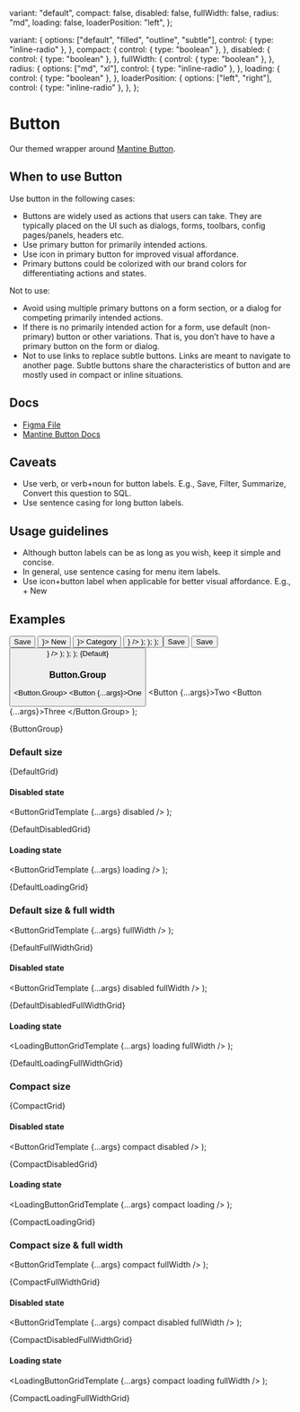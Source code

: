 
  variant: "default",
  compact: false,
  disabled: false,
  fullWidth: false,
  radius: "md",
  loading: false,
  loaderPosition: "left",
};

  variant: {
    options: ["default", "filled", "outline", "subtle"],
    control: { type: "inline-radio" },
  },
  compact: {
    control: { type: "boolean" },
  },
  disabled: {
    control: { type: "boolean" },
  },
  fullWidth: {
    control: { type: "boolean" },
  },
  radius: {
    options: ["md", "xl"],
    control: { type: "inline-radio" },
  },
  loading: {
    control: { type: "boolean" },
  },
  loaderPosition: {
    options: ["left", "right"],
    control: { type: "inline-radio" },
  },
};

<Meta
  title="Buttons/Button"
  component={Button}
  args={args}
  argTypes={argTypes}
/>

# Button

Our themed wrapper around [Mantine Button](https://mantine.dev/core/button/).

## When to use Button

Use button in the following cases:

- Buttons are widely used as actions that users can take. They are typically placed on the UI such as dialogs, forms, toolbars, config pages/panels, headers etc.
- Use primary button for primarily intended actions.
- Use icon in primary button for improved visual affordance.
- Primary buttons could be colorized with our brand colors for differentiating actions and states.

Not to use:

- Avoid using multiple primary buttons on a form section, or a dialog for competing primarily intended actions.
- If there is no primarily intended action for a form, use default (non-primary) button or other variations. That is, you don’t have to have a primary button on the form or dialog.
- Not to use links to replace subtle buttons. Links are meant to navigate to another page. Subtle buttons share the characteristics of button and are mostly used in compact or inline situations.

## Docs

- [Figma File](https://www.figma.com/file/Ey1rOyIxRHpmRvE9XrGyop/Buttons-%2F-Button?type=design&node-id=1-96&mode=design&t=JaO1GZU7AnpAmx4o-0)
- [Mantine Button Docs](https://mantine.dev/core/button/)

## Caveats

- Use verb, or verb+noun for button labels. E.g., Save, Filter, Summarize, Convert this question to SQL.
- Use sentence casing for long button labels.

## Usage guidelines

- Although button labels can be as long as you wish, keep it simple and concise.
- In general, use sentence casing for menu item labels.
- Use icon+button label when applicable for better visual affordance. E.g., + New

## Examples

  <Group noWrap>
    <Button {...args}>Save</Button>
    <Button {...args} leftIcon={<Icon name="add" />}>
      New
    </Button>
    <Button {...args} rightIcon={<Icon name="chevrondown" />}>
      Category
    </Button>
    <Button {...args} leftIcon={<Icon name="play" />} />
  </Group>
);

  <Fragment>
    <ButtonRowTemplate {...args} />
    <ButtonRowTemplate {...args} radius="xl" />
  </Fragment>
);

  <Stack>
    <ButtonRowGroupTemplate {...args} variant="filled" />
    <ButtonRowGroupTemplate {...args} variant="outline" />
    <ButtonRowGroupTemplate {...args} variant="default" />
    <ButtonRowTemplate {...args} variant="subtle" />
  </Stack>
);

  <Group noWrap>
    <Button {...args} loaderPosition="left">
      Save
    </Button>
    <Button {...args} loaderPosition="right">
      Save
    </Button>
    <Button {...args} leftIcon={<Icon name="play" />} />
  </Group>
);

  <Fragment>
    <LoadingButtonRowTemplate {...args} />
    <LoadingButtonRowTemplate {...args} radius="xl" />
  </Fragment>
);

  <Stack>
    <LoadingButtonRowGroupTemplate {...args} variant="filled" />
    <LoadingButtonRowGroupTemplate {...args} variant="outline" />
    <LoadingButtonRowGroupTemplate {...args} variant="default" />
    <LoadingButtonRowTemplate {...args} variant="subtle" />
  </Stack>
);


<Canvas>
  <Story name="Default">{Default}</Story>
</Canvas>

### Button.Group

  <Button.Group>
    <Button {...args}>One</Button>
    <Button {...args}>Two</Button>
    <Button {...args}>Three</Button>
  </Button.Group>
);

<Canvas>
  <Story name="Button group">{ButtonGroup}</Story>
</Canvas>

### Default size


<Canvas>
  <Story name="Default size">{DefaultGrid}</Story>
</Canvas>

#### Disabled state

  <ButtonGridTemplate {...args} disabled />
);

<Canvas>
  <Story name="Default size, disabled">{DefaultDisabledGrid}</Story>
</Canvas>

#### Loading state

  <ButtonGridTemplate {...args} loading />
);

<Canvas>
  <Story name="Default size, loading">{DefaultLoadingGrid}</Story>
</Canvas>

### Default size & full width

  <ButtonGridTemplate {...args} fullWidth />
);

<Canvas>
  <Story name="Default size, full width">{DefaultFullWidthGrid}</Story>
</Canvas>

#### Disabled state

  <ButtonGridTemplate {...args} disabled fullWidth />
);

<Canvas>
  <Story name="Default size, full width, disabled">
    {DefaultDisabledFullWidthGrid}
  </Story>
</Canvas>

#### Loading state

  <LoadingButtonGridTemplate {...args} loading fullWidth />
);

<Canvas>
  <Story name="Default size, full width, loading">
    {DefaultLoadingFullWidthGrid}
  </Story>
</Canvas>

### Compact size


<Canvas>
  <Story name="Compact size">{CompactGrid}</Story>
</Canvas>

#### Disabled state

  <ButtonGridTemplate {...args} compact disabled />
);

<Canvas>
  <Story name="Compact size, disabled">{CompactDisabledGrid}</Story>
</Canvas>

#### Loading state

  <LoadingButtonGridTemplate {...args} compact loading />
);

<Canvas>
  <Story name="Compact size, loading">{CompactLoadingGrid}</Story>
</Canvas>

### Compact size & full width

  <ButtonGridTemplate {...args} compact fullWidth />
);

<Canvas>
  <Story name="Compact size, full width">{CompactFullWidthGrid}</Story>
</Canvas>

#### Disabled state

  <ButtonGridTemplate {...args} compact disabled fullWidth />
);

<Canvas>
  <Story name="Compact size, full width, disabled">
    {CompactDisabledFullWidthGrid}
  </Story>
</Canvas>

#### Loading state

  <LoadingButtonGridTemplate {...args} compact loading fullWidth />
);

<Canvas>
  <Story name="Compact size, full width, loading">
    {CompactLoadingFullWidthGrid}
  </Story>
</Canvas>
